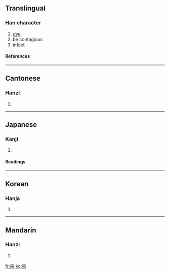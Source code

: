 ==Translingual==
===Han character===
{{Han char|rn=75|rad=木|as=05|sn=9|four=3490<sub>4</sub>|canj=水弓木 (END)}}
# [[dye]]
# be contagious
# [[infect]]
====References====
{{Han ref|kx=0519.040|dkj=14621|dj=0907.030|hdz=21188.070|uh=67D3|ud=26579|bh=AC56|bd=44118}}

----
==Cantonese==
===Hanzi===
{{yue-hanzi|jyut=|y=yim5}}
# {{defn|Cantonese}}

----
==Japanese==
===Kanji===
{{ja-kanji|grade=6|rs=木05}}
# {{defn|Japanese}} 
====Readings====
{{ja-readings|on=[[せん]] (sen)|kun=[[そめる]] (someru), [[しみる]] (shimiru), [[そまる]] (somaru)}}

----
==Korean==
===Hanja===
{{ko-hanja|hangeul=[[염]]|eumhun=|rv=yeom|mr=yŏm|y=yem}}
# {{defn|Korean}}

----
==Mandarin==
===Hanzi===
{{cmn-hanzi|pin=[[rǎn]] ([[ran3]])|wg=jan<sup>3</sup>}}
# {{defn|Mandarin}}

[[fr:染]]
[[ko:染]]